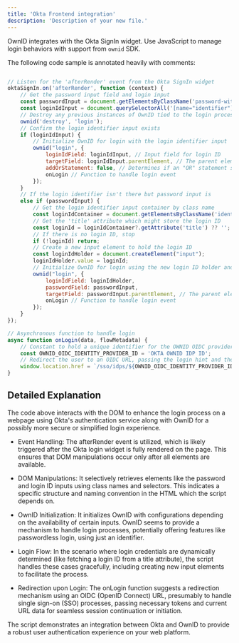 ```yaml
---
title: 'Okta Frontend integration'
description: 'Description of your new file.'
---
```


OwnID integrates with the Okta SignIn widget. Use JavaScript to manage login behaviors with support from  `ownid` SDK. 

The following code sample is annotated heavily with comments:

```javascript

// Listen for the 'afterRender' event from the Okta SignIn widget
oktaSignIn.on('afterRender', function (context) {
    // Get the password input field and login input
    const passwordInput = document.getElementsByClassName('password-with-toggle')[0];
    const loginIdInput = document.querySelectorAll('[name="identifier"]')[0];
    // Destroy any previous instances of OwnID tied to the login process
    ownid('destroy', 'login');
    // Confirm the login identifier input exists
    if (loginIdInput) {
        // Initialize OwnID for login with the login identifier input
        ownid("login", {
            loginIdField: loginIdInput, // Input field for login ID
            targetField: loginIdInput.parentElement, // The parent element where OwnID UI is appended
            addOrStatement: false, // Determines if an "OR" statement should be added in UI (typically used in passwordless scenarios)
            onLogin // Function to handle login event
        });
    }
    // If the login identifier isn't there but password input is 
    else if (passwordInput) {
        // Get the login identifier input container by class name
        const loginIdContainer = document.getElementsByClassName('identifier')[0];
        // Get the 'title' attribute which might store the login ID
        const loginId = loginIdContainer?.getAttribute('title') ?? '';
        // If there is no login ID, stop
        if (!loginId) return;
        // Create a new input element to hold the login ID
        const loginIdHolder = document.createElement("input");
        loginIdHolder.value = loginId;
        // Initialize OwnID for login using the new login ID holder and the password input
        ownid("login", {
            loginIdField: loginIdHolder,
            passwordField: passwordInput,
            targetField: passwordInput.parentElement, // The parent element where OwnID UI is appended
            onLogin // Function to handle login event
        });
    }
});

// Asynchronous function to handle login
async function onLogin(data, flowMetadata) {
    // Constant to hold a unique identifier for the OWNID OIDC provider
    const OWNID_OIDC_IDENTITY_PROVIDER_ID = 'OKTA OWNID IDP ID';
    // Redirect the user to an OIDC URL, passing the login hint and the current URL, encoded for URL compliance
    window.location.href = `/sso/idps/${OWNID_OIDC_IDENTITY_PROVIDER_ID}?login_hint=${flowMetadata.authToken}&fromURI=${encodeURIComponent(window.location.href)}`;
}
```

## Detailed Explanation

The code above interacts with the DOM to enhance the login process on a webpage using Okta's authentication service along with OwnID for a possibly more secure or simplified login experience.

- Event Handling: The afterRender event is utilized, which is likely triggered after the Okta login widget is fully rendered on the page. This ensures that DOM manipulations occur only after all elements are available.

- DOM Manipulations: It selectively retrieves elements like the password and login ID inputs using class names and selectors. This indicates a specific structure and naming convention in the HTML which the script depends on.

- OwnID Initialization: It initializes OwnID with configurations depending on the availability of certain inputs. OwnID seems to provide a mechanism to handle login processes, potentially offering features like passwordless login, using just an identifier.

- Login Flow: In the scenario where login credentials are dynamically determined (like fetching a login ID from a title attribute), the script handles these cases gracefully, including creating new input elements to facilitate the process.

- Redirection upon Login: The onLogin function suggests a redirection mechanism using an OIDC (OpenID Connect) URL, presumably to handle single sign-on (SSO) processes, passing necessary tokens and current URL data for seamless session continuation or initiation.

The script demonstrates an integration between Okta and OwnID to provide a robust user authentication experience on your web platform.


